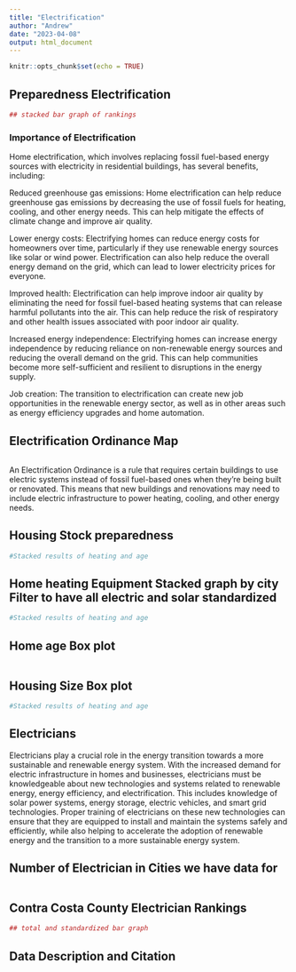 ```yaml
---
title: "Electrification"
author: "Andrew"
date: "2023-04-08"
output: html_document
---
```


```r
knitr::opts_chunk$set(echo = TRUE)
```

## Preparedness Electrification

```r
## stacked bar graph of rankings 
```
### Importance of Electrification
Home electrification, which involves replacing fossil fuel-based energy sources with electricity in residential buildings, has several benefits, including:

Reduced greenhouse gas emissions: Home electrification can help reduce greenhouse gas emissions by decreasing the use of fossil fuels for heating, cooling, and other energy needs. This can help mitigate the effects of climate change and improve air quality.

Lower energy costs: Electrifying homes can reduce energy costs for homeowners over time, particularly if they use renewable energy sources like solar or wind power. Electrification can also help reduce the overall energy demand on the grid, which can lead to lower electricity prices for everyone.

Improved health: Electrification can help improve indoor air quality by eliminating the need for fossil fuel-based heating systems that can release harmful pollutants into the air. This can help reduce the risk of respiratory and other health issues associated with poor indoor air quality.

Increased energy independence: Electrifying homes can increase energy independence by reducing reliance on non-renewable energy sources and reducing the overall demand on the grid. This can help communities become more self-sufficient and resilient to disruptions in the energy supply.

Job creation: The transition to electrification can create new job opportunities in the renewable energy sector, as well as in other areas such as energy efficiency upgrades and home automation.

## Electrification Ordinance Map
```r

```
An Electrification Ordinance is a rule that requires certain buildings to use electric systems instead of fossil fuel-based ones when they're being built or renovated. This means that new buildings and renovations may need to include electric infrastructure to power heating, cooling, and other energy needs. 

## Housing Stock preparedness

```r
#Stacked results of heating and age 
```

## Home heating Equipment Stacked graph by city Filter to have all electric and solar standardized

```r
#Stacked results of heating and age 
```

## Home age Box plot

```r

```

## Housing Size Box plot

```r
#Stacked results of heating and age 
```
## Electricians 
Electricians play a crucial role in the energy transition towards a more sustainable and renewable energy system. With the increased demand for electric infrastructure in homes and businesses, electricians must be knowledgeable about new technologies and systems related to renewable energy, energy efficiency, and electrification. This includes knowledge of solar power systems, energy storage, electric vehicles, and smart grid technologies. Proper training of electricians on these new technologies can ensure that they are equipped to install and maintain the systems safely and efficiently, while also helping to accelerate the adoption of renewable energy and the transition to a more sustainable energy system.

## Number of Electrician in Cities we have data for

```r

```

## Contra Costa County Electrician Rankings
```r
## total and standardized bar graph
```
## Data Description and Citation